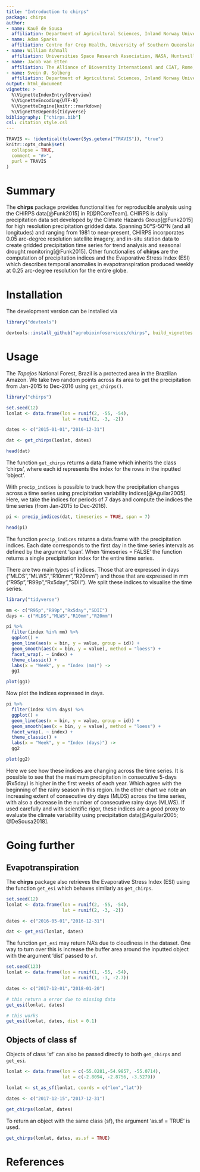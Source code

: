 ```yaml
---
title: "Introduction to chirps"
package: chirps
author:
- name: Kauê de Sousa
  affiliation: Department of Agricultural Sciences, Inland Norway University of Applied Sciences, Hamar, Norway; and The Alliance of Bioversity International and CIAT, Rome, Italy
- name: Adam Sparks 
  affiliation: Centre for Crop Health, University of Southern Queensland, Toowoomba, Australia
- name: William Ashmall 
  affiliation: Universities Space Research Association, NASA, Huntsville, USA
- name: Jacob van Etten 
  affiliation: The Alliance of Bioversity International and CIAT, Rome, Italy
- name: Svein Ø. Solberg 
  affiliation: Department of Agricultural Sciences, Inland Norway University of Applied Sciences, Hamar, Norway
output: html_document
vignette: >
  %\VignetteIndexEntry{Overview}
  %\VignetteEncoding{UTF-8}
  %\VignetteEngine{knitr::rmarkdown}
  %\VignetteDepends{tidyverse}
bibliography: ["chirps.bib"]
csl: citation_style.csl
---
```


```r
TRAVIS <- !identical(tolower(Sys.getenv("TRAVIS")), "true")
knitr::opts_chunk$set(
  collapse = TRUE,
  comment = "#>",
  purl = TRAVIS
)
```

# Summary

The **chirps** package provides functionalities for reproducible analysis using the CHIRPS data[@Funk2015] in R[@RCoreTeam]. CHIRPS is daily precipitation data set developed by the Climate Hazards Group[@Funk2015] for high resolution precipitation gridded data. Spanning 50°S-50°N (and all longitudes) and ranging from 1981 to near-present, CHIRPS incorporates 0.05 arc-degree resolution satellite imagery, and in-situ station data to create gridded precipitation time series for trend analysis and seasonal drought monitoring[@Funk2015]. Other functionalies of **chirps** are the computation of precipitation indices and the Evaporative Stress Index (ESI) which describes temporal anomalies in evapotranspiration produced weekly at 0.25 arc-degree resolution for the entire globe.


# Installation

The development version can be installed via

```r
library("devtools")

devtools::install_github("agrobioinfoservices/chirps", build_vignettes = TRUE)

```


# Usage

The *Tapajos* National Forest, Brazil is a protected area in the Brazilian Amazon. We take two random points across its area to get the precipitation from Jan-2015 to Dec-2016 using `get_chirps()`.

```r
library("chirps")

set.seed(12)
lonlat <- data.frame(lon = runif(2, -55, -54),
                     lat = runif(2, -3, -2))

dates <- c("2015-01-01","2016-12-31")

dat <- get_chirps(lonlat, dates)

head(dat)

```


The function `get_chirps` returns a data.frame which inherits the class 'chirps', where each id represents the index for the rows in the inputted 'object'. 

With `precip_indices` is possible to track how the precipitation changes across a time series using precipitation variability indices[@Aguilar2005]. Here, we take the indices for periods of 7 days and compute the indices the time series (from Jan-2015 to Dec-2016).

```r
pi <- precip_indices(dat, timeseries = TRUE, span = 7)

head(pi)

```

The function `precip_indices` returns a data.frame with the precipitation indices. Each date corresponds to the first day in the time series intervals as defined by the argument 'span'. When 'timeseries = FALSE' the function returns a single precipitation index for the entire time series.

There are two main types of indices. Those that are expressed in days ("MLDS","MLWS","R10mm","R20mm") and those that are expressed in mm ("R95p","R99p","Rx5day","SDII"). We split these indices to visualise the time series.


```r
library("tidyverse")

mm <- c("R95p","R99p","Rx5day","SDII")
days <- c("MLDS","MLWS","R10mm","R20mm")

pi %>% 
  filter(index %in% mm) %>% 
  ggplot() +
  geom_line(aes(x = bin, y = value, group = id)) + 
  geom_smooth(aes(x = bin, y = value), method = "loess") +
  facet_wrap(. ~ index) +
  theme_classic() +
  labs(x = "Week", y = "Index (mm)") ->
  gg1

plot(gg1)

```


Now plot the indices expressed in days.

```r
pi %>% 
  filter(index %in% days) %>% 
  ggplot() +
  geom_line(aes(x = bin, y = value, group = id)) + 
  geom_smooth(aes(x = bin, y = value), method = "loess") +
  facet_wrap(. ~ index) +
  theme_classic() +
  labs(x = "Week", y = "Index (days)") ->
  gg2

plot(gg2)

```

Here we see how these indices are changing across the time series. It is possible to see that the maximum precipitation in consecutive 5-days (Rx5day) is higher in the first weeks of each year. Which agree with the beginning of the rainy season in this region. In the other chart we note an increasing extent of consecutive dry days (MLDS) across the time series, with also a decrease in the number of consecutive rainy days (MLWS). If used carefully and with scientific rigor, these indices are a good proxy to evaluate the climate variability using precipitation data[@Aguilar2005; @DeSousa2018].  

# Going further

## Evapotranspiration 

The **chirps** package also retrieves the Evaporative Stress Index (ESI) using the function `get_esi` which behaves similarly as `get_chirps`. 

```r
set.seed(12)
lonlat <- data.frame(lon = runif(2, -55, -54),
                     lat = runif(2, -3, -2))

dates <- c("2016-05-01","2016-12-31")

dat <- get_esi(lonlat, dates)

```

The function `get_esi` may return NA's due to cloudiness in the dataset. One way to turn over this is increase the buffer area around the inputted object with the argument 'dist' passed to `sf`.

```r
set.seed(123)
lonlat <- data.frame(lon = runif(1, -55, -54),
                     lat = runif(1, -3, -2.7))

dates <- c("2017-12-01","2018-01-20")

# this return a error due to missing data
get_esi(lonlat, dates)

# this works
get_esi(lonlat, dates, dist = 0.1)

```


## Objects of class sf

Objects of class 'sf' can also be passed directly to both `get_chirps` and `get_esi`.

```r
lonlat <- data.frame(lon = c(-55.0281,-54.9857, -55.0714),
                     lat = c(-2.8094, -2.8756, -3.5279))

lonlat <- st_as_sf(lonlat, coords = c("lon","lat"))

dates <- c("2017-12-15","2017-12-31")

get_chirps(lonlat, dates)

```

To return an object with the same class (sf), the argument 'as.sf = TRUE' is used.


```r
get_chirps(lonlat, dates, as.sf = TRUE)

```


# References




